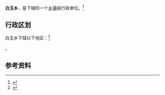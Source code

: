 {{中国乡级行政区|63/26/25/203/000}}

'''白玉乡'''，是{{PRC admin/fullname|63/26/25/203/000|3}}下辖的一个[[乡镇|乡镇]]级行政单位。<ref>{{PRC admin/ref sgc|{{PRC admin/parent|63/26/25/203/000}}}}</ref>

== 行政区划 ==

白玉乡下辖以下地区：<ref>{{PRC admin/ref sgc|63/26/25/203/000}}</ref>

{{PRC admin/children|63/26/25/203/000}}。

== 参考资料 ==

{{reflist}}

{{行政区划小作品}}
{{PRC admin/navcat|63/26/25/203/000}}